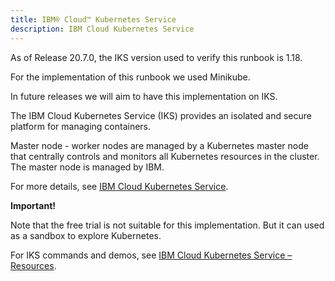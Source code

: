 ```yaml
---
title: IBM® Cloud™ Kubernetes Service
description: IBM Cloud Kubernetes Service
---
```

<InlineNotification>

As of Release 20.7.0, the IKS version used to verify this runbook is 1.18.

</InlineNotification>

For the implementation of this runbook we used Minikube.

In future releases we will aim to have this implementation on IKS.

The IBM Cloud Kubernetes Service (IKS) provides an isolated and secure platform for managing containers.

Master node - worker nodes are managed by a Kubernetes master node that centrally controls and monitors all Kubernetes resources in the cluster. The master node is managed by IBM.

For more details, see [IBM Cloud Kubernetes Service](https://www.ibm.com/cloud/container-service/).

<InlineNotification kind="warning">

**Important!**

Note that the free trial is not suitable for this implementation. But it can used as a sandbox to explore Kubernetes.

</InlineNotification>

For IKS commands and demos, see [IBM Cloud Kubernetes Service – Resources](https://www.ibm.com/cloud/learn/kubernetes).
